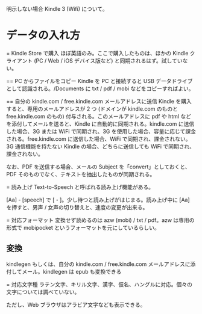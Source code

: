 明示しない場合 Kindle 3 (Wifi) について。

= データの入れ方
== Kindle Store で購入
ほぼ英語のみ。ここで購入したものは、ほかの Kindle クライアント (PC / Web / iOS デバイス版など) と同期されるはず。試していない。

== PC からファイルをコピー
Kindle を PC と接続すると USB データドライブとして認識される。/Documents に txt / pdf / mobi などをコピーすればよい。

== 自分の kindle.com / free.kindle.com メールアドレスに送信
Kindle を購入すると、専用のメールアドレスが 2 つ (ドメインが kindle.com のものと free.kindle.com のもの) 付与される。このメールアドレスに pdf や html などを添付してメールを送ると、Kindle に自動的に同期される。kindle.com に送信した場合、3G または WiFi で同期され、3G を使用した場合、容量に応じて課金される。free.kindle.com に送信した場合、WiFi で同期され、課金されない。3G 通信機能を持たない Kindle の場合、どちらに送信しても WiFi で同期され、課金されない。

なお、PDF を送信する場合、メールの Subject を「convert」としておくと、PDF そのものでなく、テキストを抽出したものが同期される。

= 読み上げ
Text-to-Speech と呼ばれる読み上げ機能がある。

[Aa] - [speech] で [・]。少し待つと読み上げがはじまる。読み上げ中に [Aa] を押すと、男声 / 女声の切り替えと、速度の変更が出来る。

= 対応フォーマット
変換せず読めるのは azw (mobi) / txt / pdf。azw は専用の形式で mobipocket というフォーマットを元にしているらしい。

== 変換 ==
kindlegen もしくは、自分の kindle.com / free.kindle.com メールアドレスに添付してメール。kindlegen は epub も変換できる

= 対応文字種
ラテン文字、キリル文字、漢字、仮名、ハングルに対応。個々の文字については調べていない。

ただし、Web ブラウザはアラビア文字なども表示できる。
